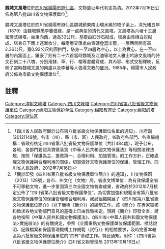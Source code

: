 {{msg:四川省文物保護單位
|名稱 = 魏城文風塔
|編號 = 169
|圖片 = 
|級別 = S8
|分類 = 
|時代 = [[清代|清代]]
|地点 = [[四川省|四川省]][[綿陽市|綿陽市]][[遊仙區|遊仙區]]
|坐標 =
|登錄 = 2012年7月16日
}}
'''魏城文風塔'''位於[[四川省|四川省]][[綿陽市|綿陽市]][[遊仙區|遊仙區]]，文物遺址年代判定為清。2012年7月16日公佈為第八批四川省文物保護單位<ref>「四川省人民政府關於公布第八批省級文物保護單位名單的通知」，川府函[2012]149號，各市（州）、縣（市、區）人民政府，省政府各部門、各直屬機構：省政府核定四川省第八批省級文物保護單位（共計484處），現予公布。各地、各部門要認真貫徹落實《中華人民共和國文物保護法》等相關法律法規，按照「保護為主、搶救第一、合理利用、加強管理」的工作方針，正確處理文物保護與合理利用的關係，切實做好文物保護單位的保護、管理工作。四川省人民政府，2012年7月16日</ref>。

魏城文風塔位於四川省綿陽市游仙區魏城鎮東南山環水繞的塔子梁上，清光緒五年（1879）由魏城驛悉李蕃倡建，是一處典型的清代文風塔。文風塔為六棱十三層密簷式磚塔，坐東向西，通高32公尺，基礎由紅砂石砌成，塔身由青磚白灰砌成，塔身自下而上逐漸收分，每兩層交匯處由青磚[[疊澀|疊澀]]出簷。一層西側開有高2.36公尺，寬0.92公尺的圓拱門，塔身一至四層為空心，以上為實心。在一至四層的內牆面上，鑲嵌了刻有二十六首當時魏城及江油等地文人雅士吟詠文風塔的詩文石刻二十八塊，分別用隸、草、行、楷等書體寫成，其內容、形式交相輝映，反映了當時魏城文風的興盛以及李蕃等人倡導文教的盛況。1985年，綿陽市人民政府公佈為市級文物保護單位<ref>「關於印發《四川省第八批省級文物保護單位簡介》的通知」，川文物保函〔2013〕128號，各市、州文化（文物）局，省直文博單位：為有效保護全省不可移動文物，進一步鞏固第三次全國文物普查成果，省政府於2012年7月核定公佈了“四川省第八批省級文物保護單位”。為切實加強和規範全省第八批省級文物保護單位的保護管理和合理利用，我局組織開展了《四川省第八批省級文物保護單位簡介》（以下簡稱《簡介》）的編制工作。該《簡介》在專家審核和徵求各地文物部門意見的基礎上已由我局核定。現將《簡介》印發全省，請各地按照《中華人民共和國文物保護法》、《四川省<中華人民共和國文物保護法>實施辦法》的有關規定，參照《全國重點文物保護單位保護範圍、標誌說明、記錄檔案和保護管理機構工作規範（試行）》的相關要求，及時完善本轄區第八批省級文物保護單位的“四有”基礎工作。特此通知。附件：《四川省第八批省級文物保護單位簡介》四川省文物管理局  2013年10月16日</ref>。
==註釋==
{{reflist}}

{{绵阳市境内的四川省文物保护单位}}
[[Category:清朝文峰塔|Category:清朝文峰塔]]
[[Category:四川文峰塔|Category:四川文峰塔]]
[[Category:四川省第八批省級文物保護單位|Category:四川省第八批省級文物保護單位]]
[[Category:绵阳文物保护单位|Category:绵阳文物保护单位]]
[[Category:绵阳教育史|Category:绵阳教育史]]
[[Category:绵阳的塔|Category:绵阳的塔]]
[[Category:游仙区|Category:游仙区]]